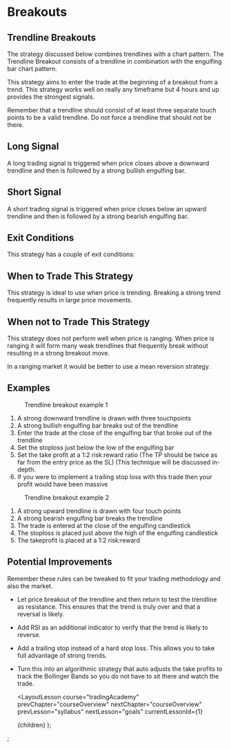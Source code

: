 
# Breakouts

## Trendline Breakouts

The strategy discussed below combines trendlines with a chart pattern. The Trendline Breakout consists of a trendline in combination with the engulfing bar chart pattern.

This strategy aims to enter the trade at the beginning of a breakout from a trend. This strategy works well on really any timeframe but 4 hours and up provides the strongest signals.

Remember that a trendline should consist of at least three separate touch points to be a valid trendline. Do not force a trendline that should not be there.

## Long Signal

A long trading signal is triggered when price closes above a downward trendline and then is followed by a strong bullish engulfing bar.

## Short Signal

A short trading signal is triggered when price closes below an upward trendline and then is followed by a strong bearish engulfing bar.

## Exit Conditions

This strategy has a couple of exit conditions:

## When to Trade This Strategy

This strategy is ideal to use when price is trending. Breaking a strong trend frequently results in large price movements.

## When not to Trade This Strategy

This strategy does not perform well when price is ranging. When price is ranging it will form many weak trendlines that frequently break without resulting in a strong breakout move.

In a ranging market it would be better to use a mean reversion strategy.

## Examples

<figure>
  <Image
    src="/images/courses/tradingAcademy/technicalAnalysisStrategies/trendlineBreakoutExample1.webp"
    height={804}
    width={1429}
    alt=""
  />
  <figcaption>Trendline breakout example 1</figcaption>
</figure>

1. A strong downward trendline is drawn with three touchpoints
2. A strong bullish engulfing bar breaks out of the trendline
3. Enter the trade at the close of the engulfing bar that broke out of the trendline
4. Set the stoploss just below the low of the engulfing bar
5. Set the take profit at a 1:2 risk:reward ratio (The TP should be twice as far from the entry price as the SL) (This technique will be discussed in-depth.
6. If you were to implement a trailing stop loss with this trade then your profit would have been massive

<figure>
  <Image
    src="/images/courses/tradingAcademy/technicalAnalysisStrategies/trendlineBreakoutExample2.webp"
    height={804}
    width={1429}
    alt=""
  />
  <figcaption>Trendline breakout example 2</figcaption>
</figure>

1. A strong upward trendline is drawn with four touch points
2. A strong bearish engulfing bar breaks the trendline
3. The trade is entered at the close of the engulfing candlestick
4. The stoploss is placed just above the high of the engulfing candlestick
5. The takeprofit is placed at a 1:2 risk:reward

## Potential Improvements

Remember these rules can be tweaked to fit your trading methodology and also the market.

- Let price breakout of the trendline and then return to test the trendline as resistance. This ensures that the trend is truly over and that a reversal is likely.
- Add RSI as an additional indicator to verify that the trend is likely to reverse.
- Add a trailing stop instead of a hard stop loss. This allows you to take full advantage of strong trends.
- Turn this into an algorithmic strategy that auto adjusts the take profits to track the Bollinger Bands so you do not have to sit there and watch the trade.

  <LayoutLesson
    course="tradingAcademy"
    prevChapter="courseOverview"
    nextChapter="courseOverview"
    prevLesson="syllabus"
    nextLesson="goals"
    currentLessonId={1}
  >
    {children}
  </LayoutLesson>
);

;
